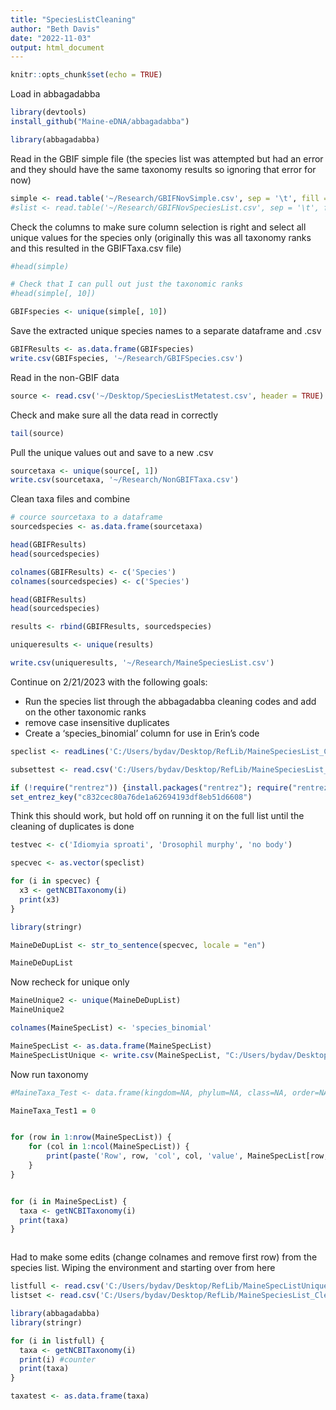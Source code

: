 ```yaml
---
title: "SpeciesListCleaning"
author: "Beth Davis"
date: "2022-11-03"
output: html_document
---
```


```r
knitr::opts_chunk$set(echo = TRUE)
```

Load in abbagadabba
```r
library(devtools)
install_github("Maine-eDNA/abbagadabba")

library(abbagadabba)
```

Read in the GBIF simple file (the species list was attempted but had an error and they should have the same taxonomy results so ignoring that error for now)

```r
simple <- read.table('~/Research/GBIFNovSimple.csv', sep = '\t', fill = TRUE, header = TRUE)
#slist <- read.table('~/Research/GBIFNovSpeciesList.csv', sep = '\t', fill = TRUE, header = TRUE)
```

Check the columns to make sure column selection is right and select all unique values for the species only (originally this was all taxonomy ranks and this resulted in the GBIFTaxa.csv file)

```r
#head(simple)

# Check that I can pull out just the taxonomic ranks
#head(simple[, 10])

GBIFspecies <- unique(simple[, 10])
```

Save the extracted unique species names to a separate dataframe and .csv

```r
GBIFResults <- as.data.frame(GBIFspecies)
write.csv(GBIFspecies, '~/Research/GBIFSpecies.csv')
```

Read in the non-GBIF data

```r
source <- read.csv('~/Desktop/SpeciesListMetatest.csv', header = TRUE)
```

Check and make sure all the data read in correctly

```r
tail(source)
```

Pull the unique values out and save to a new .csv

```r
sourcetaxa <- unique(source[, 1])
write.csv(sourcetaxa, '~/Research/NonGBIFTaxa.csv')
```

Clean taxa files and combine

```r
# cource sourcetaxa to a dataframe
sourcedspecies <- as.data.frame(sourcetaxa)
```

```r
head(GBIFResults)
head(sourcedspecies)

colnames(GBIFResults) <- c('Species')
colnames(sourcedspecies) <- c('Species')

head(GBIFResults)
head(sourcedspecies)
```

```r
results <- rbind(GBIFResults, sourcedspecies)

uniqueresults <- unique(results)
```

```r
write.csv(uniqueresults, '~/Research/MaineSpeciesList.csv')
```


Continue on 2/21/2023 with the following goals:

* Run the species list through the abbagadabba cleaning codes and add on the other taxonomic ranks
* remove case insensitive duplicates
* Create a 'species_binomial' column for use in Erin's code

```r
speclist <- readLines('C:/Users/bydav/Desktop/RefLib/MaineSpeciesList_Clean.csv')

subsettest <- read.csv('C:/Users/bydav/Desktop/RefLib/MaineSpeciesList_Clean_Subset.csv')

```

```r
if (!require("rentrez")) {install.packages("rentrez"); require("rentrez")} # Query ENTREZ databases and download accessions
set_entrez_key("c832cec80a76de1a62694193df8eb51d6608")
```

Think this should work, but hold off on running it on the full list until the cleaning of duplicates is done
```r
testvec <- c('Idiomyia sproati', 'Drosophil murphy', 'no body')

specvec <- as.vector(speclist)

for (i in specvec) {
  x3 <- getNCBITaxonomy(i)
  print(x3)
}
```

```r
library(stringr)

MaineDeDupList <- str_to_sentence(specvec, locale = "en")

MaineDeDupList
```

Now recheck for unique only


```r
MaineUnique2 <- unique(MaineDeDupList)
MaineUnique2

colnames(MaineSpecList) <- 'species_binomial'

MaineSpecList <- as.data.frame(MaineSpecList)
MaineSpecListUnique <- write.csv(MaineSpecList, "C:/Users/bydav/Desktop/RefLib/MaineSpecListUnique.csv")
```

Now run taxonomy
```r
#MaineTaxa_Test <- data.frame(kingdom=NA, phylum=NA, class=NA, order=NA, suborder=NA, infraorder = NA, superfamily = NA, family = NA, subfamily = NA, tribe = NA, genus = NA, species = NA, species_binomial = NA, old_name = NA, ncbi_name = NA, uid = NA) 

MaineTaxa_Test1 = 0


for (row in 1:nrow(MaineSpecList)) {
    for (col in 1:ncol(MaineSpecList)) {
        print(paste('Row', row, 'col', col, 'value', MaineSpecList[row, col]))
    }
}


for (i in MaineSpecList) {
  taxa <- getNCBITaxonomy(i)
  print(taxa)
}



```

Had to make some edits (change colnames and remove first row) from the species list. Wiping the environment and starting over from here

```r
listfull <- read.csv('C:/Users/bydav/Desktop/RefLib/MaineSpecListUnique.csv')
listset <- read.csv('C:/Users/bydav/Desktop/RefLib/MaineSpeciesList_Clean_Subset.csv')

library(abbagadabba)
library(stringr)
```


```r
for (i in listfull) {
  taxa <- getNCBITaxonomy(i)
  print(i) #counter
  print(taxa)
}

taxatest <- as.data.frame(taxa)
```